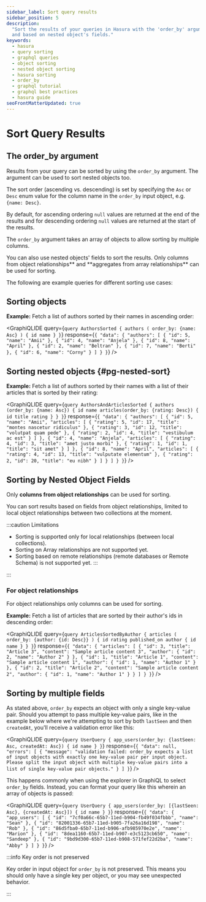 ```yaml
---
sidebar_label: Sort query results
sidebar_position: 5
description:
  "Sort the results of your queries in Hasura with the 'order_by' argument. Learn how to sort objects, nested objects,
  and based on nested object's fields."
keywords:
  - hasura
  - query sorting
  - graphql queries
  - object sorting
  - nested object sorting
  - hasura sorting
  - order_by
  - graphql tutorial
  - graphql best practices
  - hasura guide
seoFrontMatterUpdated: true
---
```



# Sort Query Results

## The **order_by** argument

Results from your query can be sorted by using the `order_by` argument. The argument can be used to sort nested objects
too.

The sort order (ascending vs. descending) is set by specifying the `Asc` or `Desc` enum value for the column name in the
`order_by` input object, e.g. `{name: Desc}`.

By default, for ascending ordering `null` values are returned at the end of the results and for descending ordering
`null` values are returned at the start of the results.

The `order_by` argument takes an array of objects to allow sorting by multiple columns.

You can also use nested objects' fields to sort the results. Only columns from object relationships** and **aggregates
from array relationships\*\* can be used for sorting.

The following are example queries for different sorting use cases:

## Sorting objects

**Example:** Fetch a list of authors sorted by their names in ascending order:

<GraphiQLIDE
  query={`query AuthorsSorted {
  authors (
    order_by: {name: Asc}
  ) {
    id
    name
  }
}`}
  response={`{
  "data": {
    "authors": [
      {
        "id": 5,
        "name": "Amii"
      },
      {
        "id": 4,
        "name": "Anjela"
      },
      {
        "id": 8,
        "name": "April"
      },
      {
        "id": 2,
        "name": "Beltran"
      },
      {
        "id": 7,
        "name": "Berti"
      },
      {
        "id": 6,
        "name": "Corny"
      }
    ]
  }
}`}
/>

## Sorting nested objects {#pg-nested-sort}

**Example:** Fetch a list of authors sorted by their names with a list of their articles that is sorted by their rating:

<GraphiQLIDE
  query={`query AuthorsAndArticlesSorted {
  authors (order_by: {name: Asc}) {
    id
    name
    articles(order_by: {rating: Desc}) {
      id
      title
      rating
    }
  }
}`}
  response={`{
  "data": {
    "authors": [
      {
        "id": 5,
        "name": "Amii",
        "articles": [
          {
            "rating": 5,
            "id": 17,
            "title": "montes nascetur ridiculus"
          },
          {
            "rating": 3,
            "id": 12,
            "title": "volutpat quam pede"
          },
          {
            "rating": 2,
            "id": 4,
            "title": "vestibulum ac est"
          }
        ]
      },
      {
        "id": 4,
        "name": "Anjela",
        "articles": [
          {
            "rating": 4,
            "id": 3,
            "title": "amet justo morbi"
          },
          {
            "rating": 1,
            "id": 1,
            "title": "sit amet"
          }
        ]
      },
      {
        "id": 8,
        "name": "April",
        "articles": [
          {
            "rating": 4,
            "id": 13,
            "title": "vulputate elementum"
          },
          {
            "rating": 2,
            "id": 20,
            "title": "eu nibh"
          }
        ]
      }
    ]
  }
}`}
/>

## Sorting by Nested Object Fields

Only **columns from object relationships** can be used for sorting.

You can sort results based on fields from object relationships, limited to local object relationships between two
collections at the moment.

:::caution Limitations

- Sorting is supported only for local relationships (between local collections).
- Sorting on Array relationships are not supported yet.
- Sorting based on remote relationships (remote databases or Remote Schema) is not supported yet. :::

:::

### For object relationships

For object relationships only columns can be used for sorting.

**Example:** Fetch a list of articles that are sorted by their author's ids in descending order:

<GraphiQLIDE
  query={`query ArticlesSortedByAuthor {
  articles (
    order_by: {author: {id: Desc}}
  ) {
    id
    rating
    published_on
    author {
      id
      name
    }
  }
}`}
  response={`{
  "data": {
    "articles": [
      {
        "id": 3,
        "title": "Article 3",
        "content": "Sample article content 3",
        "author": {
          "id": 2,
          "name": "Author 2"
        }
      },
      {
        "id": 1,
        "title": "Article 1",
        "content": "Sample article content 1",
        "author": {
          "id": 1,
          "name": "Author 1"
        }
      },
      {
        "id": 2,
        "title": "Article 2",
        "content": "Sample article content 2",
        "author": {
          "id": 1,
          "name": "Author 1"
        }
      }
    ]
  }
}`}
/>

## Sorting by multiple fields

As stated above, `order_by` expects an object with only a single key-value pair. Should you attempt to pass multiple
key-value pairs, like in the example below where we're attempting to sort by both `lastSeen` and then `createdAt`,
you'll receive a validation error like this:

<GraphiQLIDE
  query={`query UserQuery {
  app_users(order_by: {lastSeen: Asc, createdAt: Asc}) {
    id
    name
  }
}`}
  response={`{
  "data": null,
  "errors": [
    {
      "message": "validation failed: order_by expects a list of input objects with exactly one key-value pair per input object. Please split the input object with multiple key-value pairs into a list of single key-value pair objects."
    }
  ]
}`}
/>

This happens commonly when using the explorer in GraphiQL to select `order_by` fields. Instead, you can format your
query like this wherein an array of objects is passed:

<GraphiQLIDE
  query={`query UserQuery {
  app_users(order_by: [{lastSeen: Asc}, {createdAt: Asc}]) {
    id
    name
  }
}`}
  response={`{
  "data": {
    "app_users": [
      {
        "id": "7cf0a66c-65b7-11ed-b904-fb49f034fbbb",
        "name": "Sean"
      },
      {
        "id": "82001336-65b7-11ed-b905-7fa26a16d198",
        "name": "Rob"
      },
      {
        "id": "86d5fba0-65b7-11ed-b906-afb985970e2e",
        "name": "Marion"
      },
      {
        "id": "8dea1160-65b7-11ed-b907-e3c5123cb650",
        "name": "Sandeep"
      },
      {
        "id": "9bd9d300-65b7-11ed-b908-571fef22d2ba",
        "name": "Abby"
      }
    ]
  }
}`}
/>

:::info Key order is not preserved

Key order in input object for `order_by` is not preserved. This means you should only have a single key per object, or
you may see unexpected behavior.

:::
